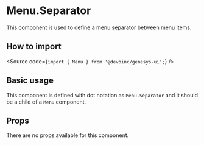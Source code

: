 
<Meta title="Components/Navigation/Menu/Components/MenuSeparator/Overview" />

# Menu.Separator

This component is used to define a menu separator between menu items.

## How to import

<Source code={`import { Menu } from '@devoinc/genesys-ui';`} />

## Basic usage

This component is defined with dot notation as `Menu.Separator` and it should be a child of a `Menu` component.

## Props

There are no props available for this component.
